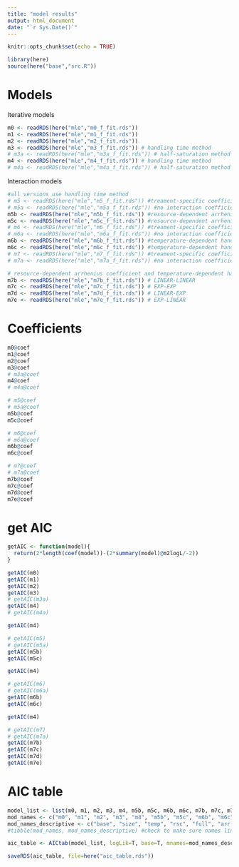 ```yaml
---
title: "model results"
output: html_document
date: "`r Sys.Date()`"
---
```


```r
knitr::opts_chunk$set(echo = TRUE)
```

```r
library(here)
source(here("base","src.R"))
```


# Models

Iterative models
```r
m0 <- readRDS(here("mle","m0_f_fit.rds"))
m1 <- readRDS(here("mle","m1_f_fit.rds"))
m2 <- readRDS(here("mle","m2_f_fit.rds"))
m3 <- readRDS(here("mle","m3_f_fit.rds")) # handling time method
# m3a <- readRDS(here("mle","m3a_f_fit.rds")) # half-saturation method
m4 <- readRDS(here("mle","m4_f_fit.rds")) # handling time method
# m4a <- readRDS(here("mle","m4a_f_fit.rds")) # half-saturation method
```

Interaction models
```r
#all versions use handling time method
# m5 <- readRDS(here("mle","m5_f_fit.rds")) #treament-specific coefficients method
# m5a <- readRDS(here("mle","m5a_f_fit.rds")) #no interaction coefficient method
m5b <- readRDS(here("mle","m5b_f_fit.rds")) #resource-dependent arrhenius coefficient - LINEAR
m5c <- readRDS(here("mle","m5c_f_fit.rds")) #resource-dependent arrhenius coefficient - EXP
# m6 <- readRDS(here("mle","m6_f_fit.rds")) #treament-specific coefficients method
# m6a <- readRDS(here("mle","m6a_f_fit.rds")) #no interaction coefficient method
m6b <- readRDS(here("mle","m6b_f_fit.rds")) #temperature-dependent handling time - LINEAR
m6c <- readRDS(here("mle","m6c_f_fit.rds")) #temperature-dependent handling time - EXP
# m7 <- readRDS(here("mle","m7_f_fit.rds")) #treament-specific coefficients method
# m7a <- readRDS(here("mle","m7a_f_fit.rds")) #no interaction coefficient method

# resource-dependent arrhenius coefficient and temperature-dependent handling time, respectively
m7b <- readRDS(here("mle","m7b_f_fit.rds")) # LINEAR-LINEAR
m7c <- readRDS(here("mle","m7c_f_fit.rds")) # EXP-EXP
m7d <- readRDS(here("mle","m7d_f_fit.rds")) # LINEAR-EXP
m7e <- readRDS(here("mle","m7e_f_fit.rds")) # EXP-LINEAR
```

# Coefficients

```r
m0@coef
m1@coef
m2@coef
m3@coef
# m3a@coef
m4@coef
# m4a@coef
```


```r
# m5@coef
# m5a@coef
m5b@coef
m5c@coef
```


```r
# m6@coef
# m6a@coef
m6b@coef
m6c@coef
```


```r
# m7@coef
# m7a@coef
m7b@coef
m7c@coef
m7d@coef
m7e@coef
```



# get AIC

```r
getAIC <- function(model){
  return(2*length(coef(model))-(2*summary(model)@m2logL/-2))
}
```


```r
getAIC(m0)
getAIC(m1)
getAIC(m2)
getAIC(m3)
# getAIC(m3a)
getAIC(m4)
# getAIC(m4a)
```


```r
getAIC(m4)

# getAIC(m5)
# getAIC(m5a)
getAIC(m5b)
getAIC(m5c)
```

```r
getAIC(m4)

# getAIC(m6)
# getAIC(m6a)
getAIC(m6b)
getAIC(m6c)
```

```r
getAIC(m4)

# getAIC(m7)
# getAIC(m7a)
getAIC(m7b)
getAIC(m7c)
getAIC(m7d)
getAIC(m7e)
```
# AIC table

```r
model_list <- list(m0, m1, m2, m3, m4, m5b, m5c, m6b, m6c, m7b, m7c, m7d, m7e)
mod_names <- c("m0", "m1", "m2", "m3", "m4", "m5b", "m5c", "m6b", "m6c", "m7b", "m7c", "m7d", "m7e")
mod_names_descriptive <- c("base", "size", "temp", "rsc", "full", "arr(R)~LIN", "arr(R)~EXP", "h(T)~LIN", "h(T)~EXP", "LIN-LIN", "EXP_EXP", "LIN_EXP", "EXP_LIN")
#tibble(mod_names, mod_names_descriptive) #check to make sure names line up

aic_table <- AICtab(model_list, logLik=T, base=T, mnames=mod_names_descriptive)

saveRDS(aic_table, file=here("aic_table.rds"))
```




